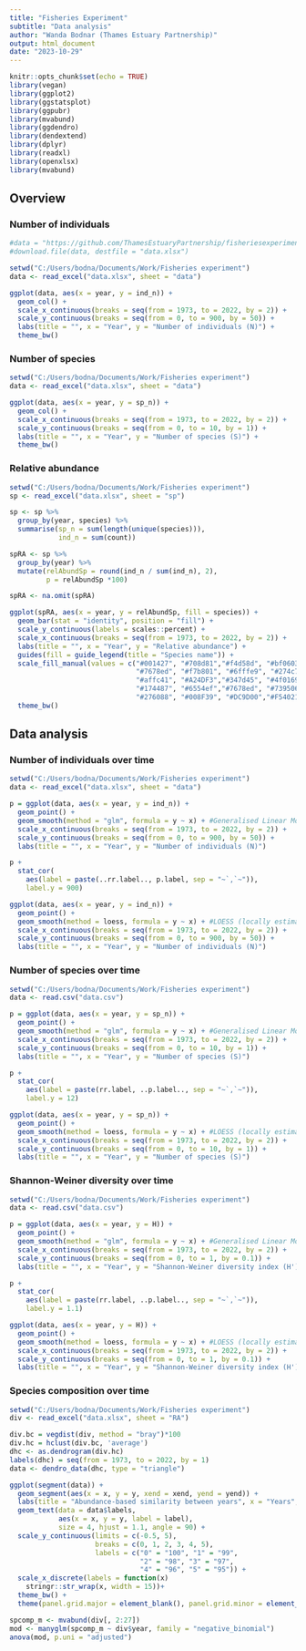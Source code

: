 ---
title: "Fisheries Experiment"
subtitle: "Data analysis"
author: "Wanda Bodnar (Thames Estuary Partnership)"
output: html_document
date: "2023-10-29"
---

```{r setup, include=FALSE}
knitr::opts_chunk$set(echo = TRUE)
library(vegan)
library(ggplot2)
library(ggstatsplot)
library(ggpubr)
library(mvabund)
library(ggdendro)
library(dendextend)
library(dplyr)
library(readxl)
library(openxlsx)
library(mvabund)
```


## Overview

### Number of individuals

```{r, warning=FALSE, message=FALSE, fig.width=12, fig.height=8}

#data = "https://github.com/ThamesEstuaryPartnership/fisheriesexperiment/blob/main/data.xlsx"
#download.file(data, destfile = "data.xlsx")

setwd("C:/Users/bodna/Documents/Work/Fisheries experiment")
data <- read_excel("data.xlsx", sheet = "data")

ggplot(data, aes(x = year, y = ind_n)) +
  geom_col() +
  scale_x_continuous(breaks = seq(from = 1973, to = 2022, by = 2)) +
  scale_y_continuous(breaks = seq(from = 0, to = 900, by = 50)) +
  labs(title = "", x = "Year", y = "Number of individuals (N)") +
  theme_bw()
```

### Number of species

```{r, warning=FALSE, message=FALSE, fig.width=12, fig.height=8}
setwd("C:/Users/bodna/Documents/Work/Fisheries experiment")
data <- read_excel("data.xlsx", sheet = "data")

ggplot(data, aes(x = year, y = sp_n)) +
  geom_col() +
  scale_x_continuous(breaks = seq(from = 1973, to = 2022, by = 2)) +
  scale_y_continuous(breaks = seq(from = 0, to = 10, by = 1)) +
  labs(title = "", x = "Year", y = "Number of species (S)") +
  theme_bw()
```


### Relative abundance

```{r, warning=FALSE, message=FALSE, fig.width=12, fig.height=8}
setwd("C:/Users/bodna/Documents/Work/Fisheries experiment")
sp <- read_excel("data.xlsx", sheet = "sp")

sp <- sp %>%
  group_by(year, species) %>% 
  summarise(sp_n = sum(length(unique(species))),
            ind_n = sum(count)) 

spRA <- sp %>%
  group_by(year) %>% 
  mutate(relAbundSp = round(ind_n / sum(ind_n), 2),
         p = relAbundSp *100)

spRA <- na.omit(spRA)

ggplot(spRA, aes(x = year, y = relAbundSp, fill = species)) +
  geom_bar(stat = "identity", position = "fill") +
  scale_y_continuous(labels = scales::percent) +
  scale_x_continuous(breaks = seq(from = 1973, to = 2022, by = 2)) +
  labs(title = "", x = "Year", y = "Relative abundance") +
  guides(fill = guide_legend(title = "Species name")) +
  scale_fill_manual(values = c("#001427", "#708d81","#f4d58d", "#bf0603", "#5e503f",
                               "#7678ed", "#f7b801", "#6fffe9", "#274c77", "#8f2d56",
                               "#affc41", "#A24DF3","#347d45", "#4f0169","#fc4f94",
                               "#174487", "#6554ef","#7678ed", "#739506", "#1a36a4",
                               "#276088", "#008F39", "#DC9D00","#F54021", "#A18594", "#8B8C7A")) +
  theme_bw()
```

## Data analysis
### Number of individuals over time

```{r, warning=FALSE, message=FALSE, fig.width=12, fig.height=8}
setwd("C:/Users/bodna/Documents/Work/Fisheries experiment")
data <- read_excel("data.xlsx", sheet = "data")

p = ggplot(data, aes(x = year, y = ind_n)) +
  geom_point() +
  geom_smooth(method = "glm", formula = y ~ x) + #Generalised Linear Model
  scale_x_continuous(breaks = seq(from = 1973, to = 2022, by = 2)) +
  scale_y_continuous(breaks = seq(from = 0, to = 900, by = 50)) +
  labs(title = "", x = "Year", y = "Number of individuals (N)")

p +
  stat_cor(
    aes(label = paste(..rr.label.., p.label, sep = "~`,`~")),
    label.y = 900)

ggplot(data, aes(x = year, y = ind_n)) +
  geom_point() +
  geom_smooth(method = loess, formula = y ~ x) + #LOESS (locally estimated scatterplot smoothing)
  scale_x_continuous(breaks = seq(from = 1973, to = 2022, by = 2)) +
  scale_y_continuous(breaks = seq(from = 0, to = 900, by = 50)) +
  labs(title = "", x = "Year", y = "Number of individuals (N)")
```


### Number of species over time

```{r, warning=FALSE, message=FALSE, fig.width=12, fig.height=8}
setwd("C:/Users/bodna/Documents/Work/Fisheries experiment")
data <- read.csv("data.csv")

p = ggplot(data, aes(x = year, y = sp_n)) +
  geom_point() +
  geom_smooth(method = "glm", formula = y ~ x) + #Generalised Linear Model
  scale_x_continuous(breaks = seq(from = 1973, to = 2022, by = 2)) +
  scale_y_continuous(breaks = seq(from = 0, to = 10, by = 1)) +
  labs(title = "", x = "Year", y = "Number of species (S)")

p +
  stat_cor(
    aes(label = paste(rr.label, ..p.label.., sep = "~`,`~")),
    label.y = 12)

ggplot(data, aes(x = year, y = sp_n)) +
  geom_point() +
  geom_smooth(method = loess, formula = y ~ x) + #LOESS (locally estimated scatterplot smoothing)
  scale_x_continuous(breaks = seq(from = 1973, to = 2022, by = 2)) +
  scale_y_continuous(breaks = seq(from = 0, to = 10, by = 1)) +
  labs(title = "", x = "Year", y = "Number of species (S)")
```


### Shannon-Weiner diversity over time

```{r, warning=FALSE, message=FALSE, fig.width=12, fig.height=8}
setwd("C:/Users/bodna/Documents/Work/Fisheries experiment")
data <- read.csv("data.csv")

p = ggplot(data, aes(x = year, y = H)) +
  geom_point() +
  geom_smooth(method = "glm", formula = y ~ x) + #Generalised Linear Model
  scale_x_continuous(breaks = seq(from = 1973, to = 2022, by = 2)) +
  scale_y_continuous(breaks = seq(from = 0, to = 1, by = 0.1)) +
  labs(title = "", x = "Year", y = "Shannon-Weiner diversity index (H')")

p +
  stat_cor(
    aes(label = paste(rr.label, ..p.label.., sep = "~`,`~")),
    label.y = 1.1)

ggplot(data, aes(x = year, y = H)) +
  geom_point() +
  geom_smooth(method = loess, formula = y ~ x) + #LOESS (locally estimated scatterplot smoothing)
  scale_x_continuous(breaks = seq(from = 1973, to = 2022, by = 2)) +
  scale_y_continuous(breaks = seq(from = 0, to = 1, by = 0.1)) +
  labs(title = "", x = "Year", y = "Shannon-Weiner diversity index (H')")
```


### Species composition over time

```{r, warning=FALSE, message=FALSE, fig.width=12, fig.height=8}
setwd("C:/Users/bodna/Documents/Work/Fisheries experiment")
div <- read_excel("data.xlsx", sheet = "RA")

div.bc = vegdist(div, method = "bray")*100
div.hc = hclust(div.bc, 'average')
dhc <- as.dendrogram(div.hc)
labels(dhc) = seq(from = 1973, to = 2022, by = 1)
data <- dendro_data(dhc, type = "triangle")

ggplot(segment(data)) + 
  geom_segment(aes(x = x, y = y, xend = xend, yend = yend)) +
  labs(title = "Abundance-based similarity between years", x = "Years", y = "Similarity (%)") +
  geom_text(data = data$labels, 
            aes(x = x, y = y, label = label), 
            size = 4, hjust = 1.1, angle = 90) +
  scale_y_continuous(limits = c(-0.5, 5),
                     breaks = c(0, 1, 2, 3, 4, 5),
                     labels = c("0" = "100", "1" = "99", 
                                "2" = "98", "3" = "97", 
                                "4" = "96", "5" = "95")) +
  scale_x_discrete(labels = function(x) 
    stringr::str_wrap(x, width = 15))+
  theme_bw() +
  theme(panel.grid.major = element_blank(), panel.grid.minor = element_blank())

spcomp_m <- mvabund(div[, 2:27])
mod <- manyglm(spcomp_m ~ div$year, family = "negative_binomial")
anova(mod, p.uni = "adjusted")
```


